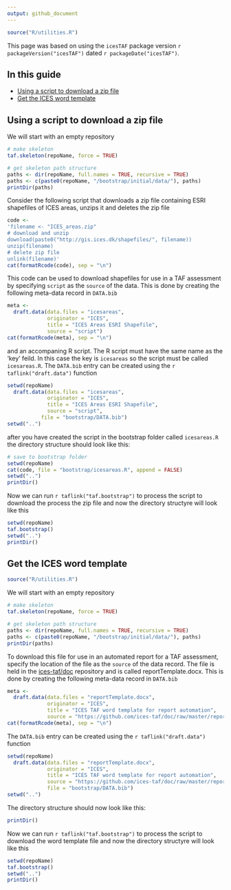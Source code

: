 ```yaml
---
output: github_document
---
```


  
```r
source("R/utilities.R")
```

This page was based on using the `icesTAF` package version ```r packageVersion("icesTAF")```
dated ```r packageDate("icesTAF")```.

## In this guide

* [Using a script to download a zip file](#Using-a-script-to-download-a-zip-file)
* [Get the ICES word template](#Get-the-ICES-word-template)


## Using a script to download a zip file

We will start with an empty repository
```r
# make skeleton
taf.skeleton(repoName, force = TRUE)

# get skeleton path structure
paths <- dir(repoName, full.names = TRUE, recursive = TRUE)
paths <- c(paste0(repoName, "/bootstrap/initial/data/"), paths)
printDir(paths)
```

Consider the following script that downloads a zip file containing ESRI
shapefiles of ICES areas, unzips it and deletes the zip file
```r
code <- 
'filename <- "ICES_areas.zip"
# download and unzip
download(paste0("http://gis.ices.dk/shapefiles/", filename))
unzip(filename)
# delete zip file
unlink(filename)'
cat(formatRcode(code), sep = "\n")
```

This code can be used to download shapefiles for use in a TAF assessment by
specifying `script` as the `source` of the data.  This is done by creating
the following meta-data record in `DATA.bib`

```r
meta <- 
  draft.data(data.files = "icesareas",
             originator = "ICES", 
             title = "ICES Areas ESRI Shapefile",
             source = "script")
cat(formatRcode(meta), sep = "\n")
```

and an accompaning R script.  The R script must
have the same name as the 'key' feild.  In this case the key is `icesareas` so
the script must be called `icesareas.R`.  The `DATA.bib` entry can be created
using the `r taflink("draft.data")` function


```r
setwd(repoName)
  draft.data(data.files = "icesareas",
             originator = "ICES", 
             title = "ICES Areas ESRI Shapefile",
             source = "script",
           file = "bootstrap/DATA.bib")
setwd("..")
```

after you have created the script in the bootstrap folder called `icesareas.R`
the directory structure should look like this:

```r
# save to bootstrap folder
setwd(repoName)
cat(code, file = "bootstrap/icesareas.R", append = FALSE)
setwd("..")
printDir()
```

Now we can run  `r taflink("taf.bootstrap")` to process the script to download the 
process the zip file and now the directory structyre will look like this

```r
setwd(repoName)
taf.bootstrap()
setwd("..")
printDir()
```

## Get the ICES word template

```r
source("R/utilities.R")
```

We will start with an empty repository
```r
# make skeleton
taf.skeleton(repoName, force = TRUE)

# get skeleton path structure
paths <- dir(repoName, full.names = TRUE, recursive = TRUE)
paths <- c(paste0(repoName, "/bootstrap/initial/data/"), paths)
printDir(paths)
```


To download this file for use in an automated report for a
TAF assessment, specify the location of the file as the `source` 
of the data record.  The file is held in the 
[ices-taf/doc](https://github.com/ices-taf/doc) repository
and is called reportTemplate.docx. This is done by creating the following 
meta-data record in `DATA.bib`

```r
meta <- 
  draft.data(data.files = "reportTemplate.docx",
             originator = "ICES",
             title = "ICES TAF word template for report automation",
             source = "https://github.com/ices-taf/doc/raw/master/reportTemplate.docx")
cat(formatRcode(meta), sep = "\n")
```

The `DATA.bib` entry can be created using the `r taflink("draft.data")`
function

```r
setwd(repoName)
  draft.data(data.files = "reportTemplate.docx",
             originator = "ICES",
             title = "ICES TAF word template for report automation",
             source = "https://github.com/ices-taf/doc/raw/master/reportTemplate.docx",
             file = "bootstrap/DATA.bib")
setwd("..")
```

The directory structure should now look like this:

```r
printDir()
```

Now we can run  `r taflink("taf.bootstrap")` to process the script to
download the word template file and now the directory structyre will look like this

```r
setwd(repoName)
taf.bootstrap()
setwd("..")
printDir()
```
